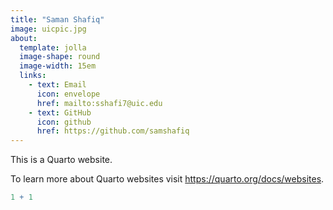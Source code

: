 ```yaml
---
title: "Saman Shafiq"
image: uicpic.jpg
about:
  template: jolla
  image-shape: round
  image-width: 15em
  links: 
    - text: Email
      icon: envelope
      href: mailto:sshafi7@uic.edu
    - text: GitHub
      icon: github
      href: https://github.com/samshafiq
---
```


This is a Quarto website.

To learn more about Quarto websites visit <https://quarto.org/docs/websites>.

```r
1 + 1
```
